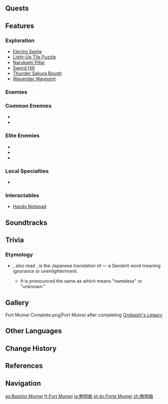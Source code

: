 {{Location Infobox
|image        = Fort Mumei.png
|type         = Subarea
|region       = Inazuma
|area         = Yashiori Island
}}
{{Location Intro|{{Lang|'''Fort Mumei'''|ja=無明砦|ja_rm=Mumyou-toride}}|description=}}

==Quests==
{{Quests by Category List|heo=1}}

==Features==
===Exploration===
*[[Electro Seelie]]
*[[Light-Up Tile Puzzle]]
*[[Narukami Pillar]]
*[[Put Them To Rest|Sword Hilt]]
*[[Thunder Sakura Bough]]
*[[Waverider Waypoint]]

===Enemies===
===Common Enemies===
*{{Enemy|Hilichurl Fighter}}
*{{Enemy|Pyro Hilichurl Shooter}}

===Elite Enemies===
*{{Enemy|Blazing Axe Mitachurl}}
*{{Enemy|Ruin Destroyer}}
*{{Enemy|Ruin Scout}}

===Local Specialties===
*{{Item|Sea Ganoderma}}

===Interactables===
*[[Handy Notepad]]

==Soundtracks==
{{Soundtracks by Category Table|type=location}}

==Trivia==
===Etymology===
* {{Lang|Mumei|ja={{rubi|無|む|明|めい}}}}, also read {{Lang|{{wt|無明#Japanese|mumyou}}|ja={{rubi|無|む|明|みょう}}}}, is the Japanese translation of {{w|Avidyā (Buddhism)|avidyā}} &mdash; a Sanskrit word meaning ignorance or unenlightenment.
** It is pronounced the same as {{ja|{{wt|無名}}|rm=mumei}} which means "nameless" or "unknown."

==Gallery==
<gallery>
Fort Mumei Complete.png|Fort Mumei after completing [[Orobashi's Legacy]]
</gallery>

==Other Languages==
{{Other Languages
|en      = Fort Mumei
|zhs     = 无明砦
|zhs_rm  = Wúmíng-zhài
|zht     = 無明砦
|zht_rm  = Wúmíng-zhài
|zh_tl   = Fort of Ignorance{{Sino|zh|ja}}
|ja      = {{Rubi|無|む|明|みょう|砦|とりで}}
|ja_rm   = Mumyou-toride<ref>[[Map]], Label: Fort Mumei (Japanese)</ref>
|ja_tl   = Fort of Ignorance
|ko      = 무메이 {{tt|요새|要塞}}
|ko_tl   = Mumei Fortress
|es      = Bastión Mumei
|es_tl   = Mumei Bastion
|fr      = Fort Mumei
|ru      = Форт Мумэи
|th      = Fort Mumei
|vi      = {{tt|Đồn|屯}} Mumei
|vi_tl   = Fort Mumei
|de      = Mumei-Festung
|de_tl   = Mumei Fortress
|id      = Fort Mumei
|pt      = Forte Mumei
|pt_tl   = Fort Mumei
|tr      = Mumei Kalesi
|tr_tl   = Mumei Fortress
|it      = Forte Mumei
|it_tl   = Fort Mumei
}}

==Change History==
{{Change History|2.0}}

==References==
{{Reflist}}

==Navigation==
{{Area Navbox|Inazuma}}

[[es:Bastión Mumei]]
[[fr:Fort Mumei]]
[[ja:無明砦]]
[[pt-br:Forte Mumei]]
[[zh:無明砦]]